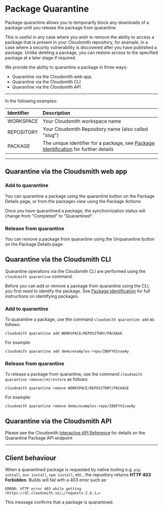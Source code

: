 
# Package Quarantine

Package quarantine allows you to temporarily block any downloads of a package until you release the package from quarantine. 

This is useful in any case where you wish to remove the ability to access a package that is present in your Cloudsmith repository, for example, in a case where a security vulnerability is discovered after you have published a package. Unlike deleting a package, you can restore access to the specified package at a later stage if required. 

We provide the ability to quarantine a package in three ways:

- Quarantine via the Cloudsmith web app.
- Quarantine via the Cloudsmith CLI
- Quarantine via the Cloudsmith API

***

In the following examples: 

| Identifier | Description                                                                                                                                  |
| :--------- | :------------------------------------------------------------------------------------------------------------------------------------------- |
| WORKSPACE      | Your Cloudsmith workspace name                                                                         |
| REPOSITORY | Your Cloudsmith Repository name (also called "slug")                                                                                         |
| PACKAGE    | The unique identifier for a package, see [Package Identification](/artifact-management/identifying-a-package) for further details |

***

## Quarantine via the Cloudsmith web app

### Add to quarantine

You can quarantine a package using the quarantine button on the Package Details page, or from the packages view using the Package Actions: 

<BlockImage src={imgCOhhH8fjPOlhiPad_Pro} alt="Quarantine Button on Package Details"></BlockImage>

<BlockImage src={imgCOhhH8fjPOlhiPad_Pro_1} alt="Confirmation that you'd like to quarantine the package"></BlockImage>


Once you have quarantined a package, the synchronization status will change from "Completed" to "Quarantined". 

### Release from quarantine

You can remove a package from quarantine using the Unquarantine button on the Package Details page:

<BlockImage src={imgCOhhH8fjPOlhiPad_Pro_2} alt="Unquarantine Button on Package Details"></BlockImage>

<BlockImage src={imgCOhhH8fjPOlhiPad_Pro_3} alt="restore quarantine"></BlockImage>


## Quarantine via the Cloudsmith CLI

Quarantine operations via the Cloudsmith CLI are performed using the `cloudsmith quarantine` command. 

Before you can add or remove a package from quarantine using the CLI, you first need to identify the package.  See [Package Identification](/artifact-management/identifying-a-package) for full instructions on identifying packages.  

### Add to quarantine

To quarantine a package, use the command `cloudsmith quarantine add` as follows: 

`cloudsmith quarantine add WORKSPACE/REPOSITORY/PACKAGE`

For example: 

`cloudsmith quarantine add demo/examples-repo/IB6FYhIvaoAy`

<BlockImage src={imgdCliQuarantineAdd} alt="CLI add to quarantine"></BlockImage>

### Release from quarantine

To release a package from quarantine, use the command `cloudsmith quarantine remove|rm|restore` as follows: 

`cloudsmith quarantine remove WORKSPACE/REPOSITORY/PACKAGE`

For example: 

`cloudsmith quarantine remove demo/examples-repo/IB6FYhIvaoAy`

<BlockImage src={imgCilQuarantineRemove} alt="CLI remove from quarantine"></BlockImage>

## Quarantine via the Cloudsmith API

Please see the Cloudsmith [Interactive API Reference](/api/packages/quarantine) for details on the Quarantine Package API endpoint

***

## Client behaviour

When a quarantined package is requested by native tooling e.g. `pip install`, `mvn install`, `npm install`, etc., the repository returns **HTTP 403 Forbidden**. Builds will fail with a 403 error such as:

```
ERROR: HTTP error 403 while getting <https://dl.cloudsmith.io/…/requests-2.6.1…>
```

This message confirms that a package is quarantined.